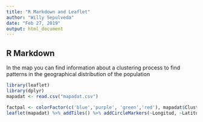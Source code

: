 ---
title: "R Markdown and Leaflet"
author: "Willy Sepulveda"
date: "Feb 27, 2019"
output: html_document
---

## R Markdown

In the map you can find information about a clustering process to find patterns in the geographical distribution of the population

```{r include = FALSE}
library(leaflet)
library(dplyr)
mapadat <- read.csv("mapadat.csv")
```

```{r}
factpal <- colorFactor(c('blue','purple', 'green','red'), mapadat$Cluster)
leaflet(mapadat) %>% addTiles() %>% addCircleMarkers(~Longitud, ~Latitud,color = ~factpal(Cluster), radius = 4)%>% addLegend("bottomright", pal = factpal, values = ~Cluster,title = "Clusters",opacity = 1)
```

